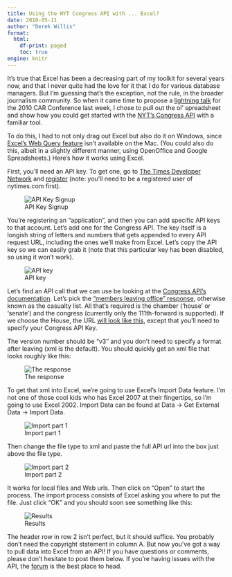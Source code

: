 ```yaml
---
title: Using the NYT Congress API with ... Excel?
date: 2010-05-11
author: "Derek Willis"
format:
  html:
    df-print: paged
    toc: true
engine: knitr
---
```


It's true that Excel has been a decreasing part of my toolkit for several years now, and that I never quite had the love for it that I do for various database managers. But I'm guessing that's the exception, not the rule, in the broader journalism community. So when it came time to propose a [lightning talk](http://web.archive.org/web/20111221230824/http://data.nicar.org/node/3766) for the 2010 CAR Conference last week, I chose to pull out the ol' spreadsheet and show how you could get started with the [NYT's Congress API](http://developer.nytimes.com/docs/congress_api) with a familiar tool.

To do this, I had to not only drag out Excel but also do it on Windows, since [Excel's Web Query feature](http://www.mrexcel.com/tip103.shtml) isn't available on the Mac. (You could also do this, albeit in a slightly different manner, using OpenOffice and Google Spreadsheets.) Here's how it works using Excel.

First, you'll need an API key. To get one, go to [The Times Developer Network](http://developer.nytimes.com/) and [register](http://developer.nytimes.com/apps/register) (note: you'll need to be a registered user of nytimes.com first).

![API Key Signup](../../images/key_signup.png)

You're registering an "application", and then you can add specific API keys to that account. Let's add one for the Congress API. The key itself is a longish string of letters and numbers that gets appended to every API request URL, including the ones we'll make from Excel. Let's copy the API key so we can easily grab it (note that this particular key has been disabled, so using it won't work).

![API key](../../images/api_key.png)

Let's find an API call that we can use be looking at the [Congress API's documentation](http://developer.nytimes.com/docs/congress_api). Let's pick the ["members leaving office" response](http://developer.nytimes.com/docs/congress_api#h3-members-leaving), otherwise known as the casualty list. All that's required is the chamber ('house' or 'senate') and the congress (currently only the 111th-forward is supported). If we choose the House, the URL [will look like this](http://api.nytimes.com/svc/politics/v3/us/legislative/congress/111/house/members/leaving?api-key=YOUR-API-KEY), except that you'll need to specify your Congress API Key.

The version number should be "v3″ and you don't need to specify a format after leaving (xml is the default). You should quickly get an xml file that looks roughly like this:

![The response](../../images/request.png)

To get that xml into Excel, we're going to use Excel's Import Data feature. I'm not one of those cool kids who has Excel 2007 at their fingertips, so I'm going to use Excel 2002. Import Data can be found at Data -> Get External Data -> Import Data.

![Import part 1](../../images/import_data.png)

Then change the file type to xml and paste the full API url into the box just above the file type.

![Import part 2](../../images/import_data2.png)

It works for local files and Web urls. Then click on "Open" to start the process. The import process consists of Excel asking you where to put the file. Just click "OK" and you should soon see something like this:

![Results](../../images/results.png)

The header row in row 2 isn't perfect, but it should suffice. You probably don't need the copyright statement in column A. But now you've got a way to pull data into Excel from an API! If you have questions or comments, please don't hesitate to post them below. If you're having issues with the API, the [forum](http://developer.nytimes.com/forum) is the best place to head.